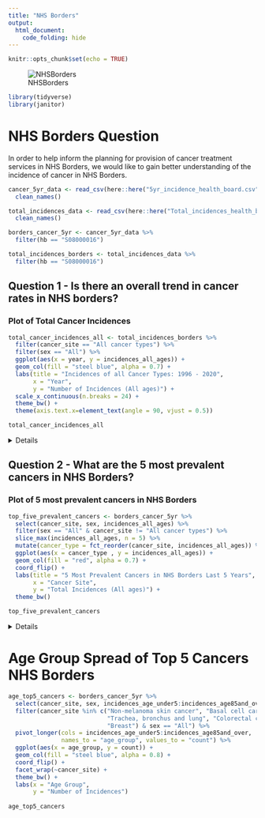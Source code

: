 ```yaml
---
title: "NHS Borders"
output:
  html_document:
    code_folding: hide
---
```

```r
knitr::opts_chunk$set(echo = TRUE)
```
![NHSBorders](nhs_borders_logo.png)

```r
library(tidyverse)
library(janitor)
```

# NHS Borders Question

In order to help inform the planning for provision of cancer treatment services 
in NHS Borders, we would like to gain better understanding of the incidence of 
cancer in NHS Borders.


```r
cancer_5yr_data <- read_csv(here::here("5yr_incidence_health_board.csv")) %>% 
  clean_names()

total_incidences_data <- read_csv(here::here("Total_incidences_health_board.csv")) %>% 
  clean_names()
```


```r
borders_cancer_5yr <- cancer_5yr_data %>% 
  filter(hb == "S08000016")

total_incidences_borders <- total_incidences_data %>% 
  filter(hb == "S08000016")
```

## Question 1 - Is there an overall trend in cancer rates in NHS borders?

### Plot of Total Cancer Incidences

```r
total_cancer_incidences_all <- total_incidences_borders %>% 
  filter(cancer_site == "All cancer types") %>% 
  filter(sex == "All") %>% 
  ggplot(aes(x = year, y = incidences_all_ages)) +
  geom_col(fill = "steel blue", alpha = 0.7) +
  labs(title = "Incidences of all Cancer Types: 1996 - 2020",
       x = "Year",
       y = "Number of Incidences (All ages)") +
  scale_x_continuous(n.breaks = 24) +
  theme_bw() +
  theme(axis.text.x=element_text(angle = 90, vjust = 0.5))

total_cancer_incidences_all
```

<details>

There is a upward trend in the number of total cancer incidences up to 2017,
where soon after it begins to fall each year until 2020. 

</details>

## Question 2 - What are the 5 most prevalent cancers in NHS Borders?

### Plot of 5 most prevalent cancers in NHS Borders

```r
top_five_prevalent_cancers <- borders_cancer_5yr %>%
  select(cancer_site, sex, incidences_all_ages) %>% 
  filter(sex == "All" & cancer_site != "All cancer types") %>% 
  slice_max(incidences_all_ages, n = 5) %>% 
  mutate(cancer_type = fct_reorder(cancer_site, incidences_all_ages)) %>% 
  ggplot(aes(x = cancer_type , y = incidences_all_ages)) +
  geom_col(fill = "red", alpha = 0.7) +
  coord_flip() +
  labs(title = "5 Most Prevalent Cancers in NHS Borders Last 5 Years",
       x = "Cancer Site",
       y = "Total Incidences (All ages)") +
  theme_bw()

top_five_prevalent_cancers
```

<details>

To assist NHS Borders in deciding where their funding could be best aimed, in
terms of cancer screening/treatments, I found the 5 most prevalent cancer sites
in patients from NHS Borders. Often the best solution to lowering cancer rates 
is in early detection and screening. The top 5 cancer sites across the Borders
were:

* Non-Melanoma Skin Cancer
* Basil Cell Carcinoma of the Skin
* Trachea, Bronchus and Lung
* Colorectal Cancer
* Breast

</details>
# Age Group Spread of Top 5 Cancers NHS Borders

```r
age_top5_cancers <- borders_cancer_5yr %>%
  select(cancer_site, sex, incidences_age_under5:incidences_age85and_over) %>% 
  filter(cancer_site %in% c("Non-melanoma skin cancer", "Basal cell carcinoma of the skin",
                            "Trachea, bronchus and lung", "Colorectal cancer",
                            "Breast") & sex == "All") %>% 
  pivot_longer(cols = incidences_age_under5:incidences_age85and_over, 
               names_to = "age_group", values_to = "count") %>% 
  ggplot(aes(x = age_group, y = count)) +
  geom_col(fill = "steel blue", alpha = 0.8) +
  coord_flip() +
  facet_wrap(~cancer_site) +
  theme_bw() +
  labs(x = "Age Group",
       y = "Number of Incidences")
  
age_top5_cancers
```